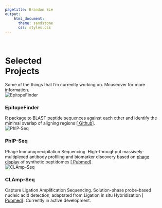 ```yaml
---
pagetitle: Brandon Sie
output:
    html_document:
      theme: sandstone
      css: styles.css
---
```


<br>  

<a class="anchor" id="projects"></a>


<div class = "proj" align = "center" style = "min-height: 100vh;">

<div class="proj-container"><div class = "proj-overlay"  style = "opacity: 1;"><div class = proj-text" style = "vertical-align: center;"><h1>Selected<br>Projects</h1> Some of the things that I'm currently working on. Mouseover for more information.</div></div></div>


<div class="proj-container"><img src="docs/epf-logo2.png" alt="EpitopeFinder" class="proj-image">
<div class="proj-overlay"><div class="proj-text"><h3>EpitopeFinder</h3> R package to BLAST peptide sequences against each other and identify the minimal overlap of aligning regions [[<i class="fa fa-fw fa-github" aria-hidden="true"></i> Github](https://github.com/brandonsie/EpitopeFinder)].</div>
</div></div>

<div class="proj-container"><img src="docs/phip-logo.png" alt="PhIP-Seq" class="proj-image">
<div class="proj-overlay"><div class="proj-text"><h3>PhIP-Seq</h3> Phage Immunoprecipitation Sequencing. High-throughput massively-multiplexed antibody profiling and biomarker discovery based on [phage display](https://www.nobelprize.org/prizes/chemistry/2018/press-release/) of synthetic peptidomes [[<i class="fa fa-fw fa-file" aria-hidden="true"></i> Pubmed](https://www.ncbi.nlm.nih.gov/pubmed/30190553)].</div>
</div></div>


<div class="proj-container"><img src="docs/clamp-logo.png" alt="CLAmp-Seq" class="proj-image">
<div class="proj-overlay"><div class="proj-text"><h3>CLAmp-Seq</h3> Capture Ligation Amplification Sequencing. Solution-phase probe-based nucleic acid detection, adaptated from Ligation in situ Hybridization [[<i class="fa fa-fw fa-file" aria-hidden="true"></i> Pubmed](https://www.ncbi.nlm.nih.gov/pubmed/28854731)]. Currently in active development.</div>
</div></div>


</div>
